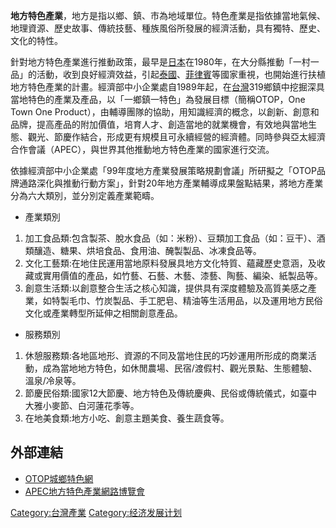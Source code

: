 '''地方特色產業'''，地方是指以鄉、鎮、市為地域單位。特色產業是指依據當地氣候、地理資源、歷史故事、傳統技藝、種族風俗所發展的經濟活動，具有獨特、歷史、文化的特性。

針對地方特色產業進行推動政策，最早是[[日本|日本]]在1980年，在大分縣推動「一村一品」的活動，收到良好經濟效益，引起[[泰國|泰國]]、[[菲律賓|菲律賓]]等國家重視，也開始進行扶植地方特色產業的計畫。經濟部中小企業處自1989年起，在[[台灣|台灣]]319鄉鎮中挖掘深具當地特色的產業及產品，以「一鄉鎮一特色」為發展目標（簡稱OTOP，One Town One Product），由輔導團隊的協助，用知識經濟的概念，以創新、創意和品牌，提高產品的附加價值，培育人才、創造當地的就業機會，有效地與當地生態、觀光、節慶作結合，形成更有規模且可永續經營的經濟體。同時參與亞太經濟合作會議（APEC），與世界其他推動地方特色產業的國家進行交流。

依據經濟部中小企業處「99年度地方產業發展策略規劃會議」所研擬之「OTOP品牌通路深化與推動行動方案」，針對20年地方產業輔導成果盤點結果，將地方產業分為六大類別，並分別定義產業範疇。
* 產業類別
# 加工食品類:包含製茶、脫水食品（如：米粉）、豆類加工食品（如：豆干）、酒類釀造、糖果、烘培食品、食用油、醃製製品、冰凍食品等。
# 文化工藝類:在地住民運用當地原料發展具地方文化特質、蘊藏歷史意涵，及收藏或實用價值的產品，如竹藝、石藝、木藝、漆藝、陶藝、編染、紙製品等。
# 創意生活類:以創意整合生活之核心知識，提供具有深度體驗及高質美感之產業，如特製毛巾、竹炭製品、手工肥皂、精油等生活用品，以及運用地方民俗文化或產業轉型所延伸之相關創意產品。
* 服務類別
# 休憩服務類:各地區地形、資源的不同及當地住民的巧妙運用所形成的商業活動，成為當地地方特色，如休閒農場、民宿/渡假村、觀光景點、生態體驗、溫泉/冷泉等。
# 節慶民俗類:國家12大節慶、地方特色及傳統慶典、民俗或傳統儀式，如臺中大雅小麥節、白河蓮花季等。
# 在地美食類:地方小吃、創意主題美食、養生蔬食等。

== 外部連結 == 
* [http://www.otop.tw/ OTOP城鄉特色網] {{zh-tw}}
* [http://www.otop.tw/news2/106288 APEC地方特色產業網路博覽會]{{dead link|date=2017年12月 |bot=InternetArchiveBot |fix-attempted=yes }} {{zh-tw}}

[[Category:台灣產業|Category:台灣產業]]
[[Category:经济发展计划|Category:经济发展计划]]